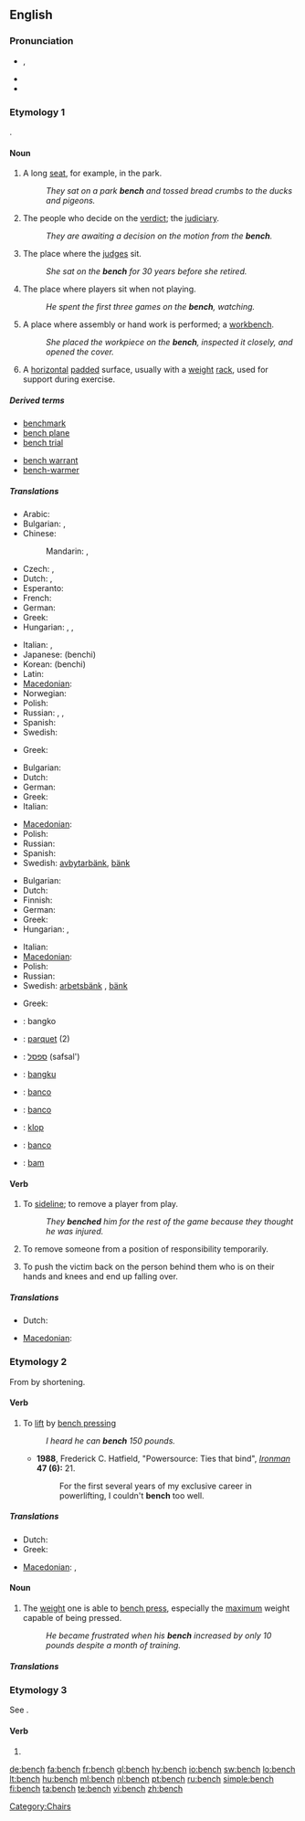 {{wikipedia}}
==English==

===Pronunciation===
* {{a|UK|US}} {{IPA|/bɛntʃ/}}, {{SAMPA|/bEntS/}}
* {{audio|en-us-bench.ogg|Audio (US)}}
* {{rhymes|ɛntʃ}}

===Etymology 1===
{{etyl|ang}} {{term|benc|benċ|lang=ang}}.

====Noun====
{{en-noun|es}}

# A long [[seat]], for example, in the park.
#: ''They sat on a park '''bench''' and tossed bread crumbs to the ducks and pigeons.''
# {{legal}} The people who decide on the [[verdict]]; the [[judiciary]].
#: ''They are awaiting a decision on the motion from the '''bench'''.''
# {{context|legal|figurative}} The place where the [[judge]]s sit.
#: ''She sat on the '''bench''' for 30 years before she retired.''
# {{sports}} The place where players sit when not playing.
#: ''He spent the first three games on the '''bench''', watching.''
# A place where assembly or hand work is performed; a [[workbench]].
#: ''She placed the workpiece on the '''bench''', inspected it closely, and opened the cover.''
# {{weightlifting}} A [[horizontal]] [[pad]]ded surface, usually with a [[weight]] [[rack]], used for support during exercise.

=====Derived terms=====
{{rel-top|terms derived from bench (noun)}}
* [[benchmark]]
* [[bench plane]]
* [[bench trial]]
{{rel-mid}}
* [[bench warrant]]
* [[bench-warmer]]
{{rel-bottom}}

=====Translations=====
{{trans-top|long seat}}
* Arabic: {{t+|ar|مقعد|m|tr=máq3ad}}
* Bulgarian: {{t|bg|пейка}},  {{t+|bg|скамейка}}
* Chinese:
*: Mandarin: {{t-|cmn|長椅|sc=Hani}},  {{t-|cmn|长椅|tr=chángyǐ|sc=Hani}}
* Czech: {{t-|cs|lavička|f}}, {{t-|cs|lavice|f}}
* Dutch: {{t+|nl|bank|f}}, {{t|nl|zitbank|f}}
* Esperanto: {{t-|eo|benko|xs=Esperanto}}
* French: {{t+|fr|banc|m}}
* German: {{t+|de|Bank|f}}
* Greek: {{t|el|παγκάκι|n|tr=pagkáki}}
* Hungarian: {{t+|hu|pad}}, {{t-|hu|ülőpad}}, {{t-|hu|lóca}}
{{trans-mid}}
* Italian: {{t+|it|banco|m}},  {{t-|it|panca|f}}
* Japanese: {{t+|ja|ベンチ}} (benchi)
* Korean: {{t+|ko|벤치|sc=Hang}} (benchi)
* Latin: {{t-|la|subsellium|n}}
* [[Macedonian]]: {{t|mk|клупа|f|tr=klúpa}}
* Norwegian: {{t-|no|benk|m}}
* Polish: {{t+|pl|ławka|f}}
* Russian: {{t+|ru|скамейка|f|tr=skaméjka}}, {{t+|ru|скамья|f|tr=skam'já}}, {{t+|ru|лавка|f|tr=lávka}}
* Spanish: {{t+|es|banco|m}}
* Swedish: {{t+|sv|bänk|c}}
{{trans-bottom}}

{{trans-top|law: people who decide on the verdict}}
{{trans-mid}}
{{trans-bottom}}

{{trans-top|law: place where the judges sit}}
* Greek: {{t|el|έδρα|f|tr=edra}}
{{trans-mid}}
{{trans-bottom}}

{{trans-top|sports: where players sit when not playing}}
* Bulgarian: {{t|bg|резервна скамейка}}
* Dutch: {{t+|nl|bank|f}}
* German: {{t+|de|Bank|f}}
* Greek: {{t|el|πάγκος|m|tr=págkos}}
* Italian: {{t|it|pachina|f}}
{{trans-mid}}
* [[Macedonian]]: {{t|mk|клупа|f|tr=klúpa}}
* Polish: {{t+|pl|ławka|f}}
* Russian: {{t|ru|скамейка запасных|f|tr=skam'éjka zapasnýχ}}
* Spanish: {{t-|es|banca|f}}
* Swedish: [[avbytarbänk]]{{c}}, [[bänk]] {{c}}
{{trans-bottom}}

{{trans-top|workbench}}
* Bulgarian: {{t+|bg|станок}}
* Dutch: {{t|nl|werkbank|f}}
* Finnish: {{t-|fi|työpöytä}}
* German: {{t+|de|Werkbank|f}}
* Greek: {{t|el|πάγκος|m|tr=págkos}}
* Hungarian: {{t|hu|munkapad}}, {{t|hu|munkaasztal}}
{{trans-mid}}
* Italian: {{t|it|piano da lavoro|m}}
* [[Macedonian]]: {{t|mk|работна маса|f|tr=rábotna mása}}
* Polish: {{t+|pl|stół|m}}
* Russian: {{t+|ru|верстак|m|tr=v'ersták}}
* Swedish: [[arbetsbänk]] {{c}}, [[bänk]] {{c}}
{{trans-bottom}}

{{trans-top|weightlifting: horizontal padded surface with a weight rack}}
* Greek: {{t|el|πάγκος|m|tr=págkos}}
{{trans-mid}}
{{trans-bottom}}

{{checktrans-top}}
<!--for (1) unless stated-->
* {{ttbc|Filipino}}: bangko
* {{ttbc|French}}: [[parquet]] {{m}} (2)
* {{ttbc|Hebrew}}: [[ספסל]] (safsal')
* {{ttbc|Indonesian}}: [[bangku]]
* {{ttbc|Interlingua}}: [[banco]]
{{trans-mid}}
* {{ttbc|Portuguese}}: [[banco]] {{m}}
* {{ttbc|Slovene}}: [[klop]]
* {{ttbc|Spanish}}: [[banco]]
* {{ttbc|Volapük}}: [[bam]]
{{checktrans-bottom}}

====Verb====
{{en-verb|bench|es}}

# {{transitive|sports}} To [[sideline]]; to remove a player from play.
#: ''They '''benched''' him for the rest of the game because they thought he was injured.''
# {{transitive|figurative}} To remove someone from a position of responsibility temporarily.
# {{slang}} To push the victim back on the person behind them who is on their hands and knees and end up falling over.

=====Translations=====
{{trans-top|sideline a player}}
* Dutch: {{t-|nl|naar de zijlijn verwijzen}}
{{trans-mid}}
* [[Macedonian]]: {{t|mk|испраќа на клупа|tr=íspraḱa na klúpa}}
{{trans-bottom}}

===Etymology 2===
From {{term|bench press|lang=en}} by shortening.

====Verb====
{{en-verb|bench|es}}

# {{transitive|weightlifting}} To [[lift]] by [[bench press]]ing
#: ''I heard he can '''bench''' 150 pounds.''
#* '''1988''', Frederick C. Hatfield, "Powersource: Ties that bind", ''[[w:Iron Man (magazine)|Ironman]]'' '''47 (6):''' 21.
#*: For the first several years of my exclusive career in powerlifting, I couldn't '''bench''' too well.

=====Translations=====
{{trans-top|lift}}
* Dutch: {{t|nl|opdrukken}}
* Greek: {{t|el|σηκώνω|tr=sikóno}}
{{trans-mid}}
* [[Macedonian]]: {{t|mk|крева|tr=kréva}},  {{t|mk|дига|tr=díga}}
{{trans-bottom}}

====Noun====
{{en-noun|benches}}

# {{weightlifting}} The [[weight]] one is able to [[bench press]], especially the [[maximum]] weight capable of being pressed.
#: ''He became frustrated when his '''bench''' increased by only 10 pounds despite a month of training.''

=====Translations=====
{{trans-top|weight one is able to bench press}}
{{trans-mid}}
{{trans-bottom}}

===Etymology 3===
See {{term|bentsh}}.

====Verb====
{{en-verb|bench|es}}

# {{alternative spelling of|[[bentsh]]}}

[[Category:Chairs]]

[[de:bench]]
[[fa:bench]]
[[fr:bench]]
[[gl:bench]]
[[hy:bench]]
[[io:bench]]
[[sw:bench]]
[[lo:bench]]
[[lt:bench]]
[[hu:bench]]
[[ml:bench]]
[[nl:bench]]
[[pt:bench]]
[[ru:bench]]
[[simple:bench]]
[[fi:bench]]
[[ta:bench]]
[[te:bench]]
[[vi:bench]]
[[zh:bench]]